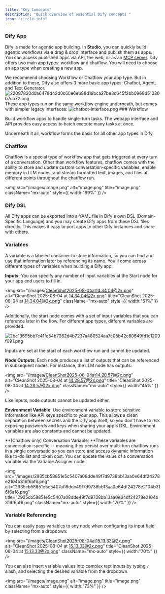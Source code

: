 ```yaml
---
title: "Key Concepts"
description: "Quick overview of essential Dify concepts "
icon: "circle-info"
---
```


### Dify App

Dify is made for agentic app building. In **Studio**, you can quickly build agentic workflows via a drag & drop interface and publish them as apps. You can access published apps via API, the web, or as an [MCP server](/en/documentation/pages/publish/publish-mcp). Dify offers two main app types: workflow and chatflow. You will need to choose an app type when creating a new app.

<Info>
We recommend choosing Workflow or Chatflow your app type. But in addition to these, Dify also offers 3 more basic app types: Chatbot, Agent, and Text Generator.
<img
  src="/images/22087830d0a6478d42d0c60e6eb88d19bca27be3c645f2bb0968d51330b7da72.png"
  alt="22087830d0a6478d42d0c60e6eb88d19bca27be3c645f2bb0968d51330b7da72.png"
  title="22087830d0a6478d42d0c60e6eb88d19bca27be3c645f2bb0968d51330b7da72.png"
  className="mt-1"
  style={{ width:"100%" }}
/>
These app types run on the same workflow engine underneath, but comes with simpler legacy interfaces:
<img
  src="/images/chatbot-interface.png"
  alt="chatbot-interface.png"
  title="chatbot-interface.png"
  className="mt-1"
  style={{ width:"100%" }}
/>
</Info>
### Workflow

Build workflow apps to handle single-turn tasks. The webapp interface and API provides easy access to batch execute many tasks at once.

<Info>
  Underneath it all, workflow forms the basis for all other app types in Dify.
</Info>

### Chatflow

Chatflow is a special type of workflow app that gets triggered at every turn of a conversation. Other than workflow features, chatflow comes with the ability to store and update custom conversation-specific variables, enable memory in LLM nodes, and stream formatted text, images, and files at different points throughout the chatflow run.

<img
  src="/images/image.png"
  alt="image.png"
  title="image.png"
  className="mx-auto"
  style={{ width:"69%" }}
/>

### Dify DSL

All Dify apps can be exported into a YAML file in Dify's own DSL (Domain-Specific Language) and you may create Dify apps from these DSL files directly. This makes it easy to port apps to other Dify instances and share with others.

### Variables

A variable is a labeled container to store information, so you can find and use that information later by referencing its name. You'll come across different types of variables when building a Dify app:

**Inputs**: You can specify any number of input variables at the Start node for your app end users to fill in.

<img
  src="/images/CleanShot2025-08-04at14.34.04@2x.png"
  alt="CleanShot 2025-08-04 at 14.34.04@2x.png"
  title="CleanShot 2025-08-04 at 14.34.04@2x.png"
  className="mx-auto"
  style={{ width:"51%" }}
/>

Additionally, the start node comes with a set of input variables that you can reference later in the flow. For different app types, different variables are provided.

![2bc13695bb7c41fe54b7362d4b7237a480524aa7c05b42c80649fd1e1209f091.png](/images/2bc13695bb7c41fe54b7362d4b7237a480524aa7c05b42c80649fd1e1209f091.png)

Inputs are set at the start of each workflow run and cannot be updated.

**Node Outputs**: Each node produces a list of outputs that can be referenced in subsequent nodes. For instance, the LLM node has outputs:

<img
  src="/images/CleanShot2025-08-04at14.28.57@2x.png"
  alt="CleanShot 2025-08-04 at 14.28.57@2x.png"
  title="CleanShot 2025-08-04 at 14.28.57@2x.png"
  className="mx-auto"
  style={{ width:"45%" }}
/>

Like inputs, node outputs cannot be updated either.

**Environment Variable**: Use environment variable to store sensitive information like API keys specific to your app. This allows a clean separation between secrets and the Dify app itself, so you don't have to risk exposing passwords and keys when sharing your app's DSL. Environment variables are also constants and cannot be updated.

\*\*(Chatflow only) Conversation Variable: \*\*These variables are conversation-specific -- meaning they persist over multi-turn chatflow runs in a single conversatio so you can store and access dynamic information like to-do list and token cost. You can update the value of a conversation variable via the Variable Assigner node:

<img
  src="/images/2935cb58851e5c5407a08dde49f7d9738bb13aa0e64df24278e2104b316f6af6.png"
  alt="2935cb58851e5c5407a08dde49f7d9738bb13aa0e64df24278e2104b316f6af6.png"
  title="2935cb58851e5c5407a08dde49f7d9738bb13aa0e64df24278e2104b316f6af6.png"
  className="mx-auto"
  style={{ width:"70%" }}
/>

### Variable Referencing

You can easily pass variables to any node when configuring its input field by selecting from a dropdown:

<img
  src="/images/CleanShot2025-08-04at15.13.33@2x.png"
  alt="CleanShot 2025-08-04 at 15.13.33@2x.png"
  title="CleanShot 2025-08-04 at 15.13.33@2x.png"
  className="mx-auto"
  style={{ width:"70%" }}
/>

You can also insert variable values into complex text inputs by typing `/` slash, and selecting the desired variable from the dropdown.

<img
  src="/images/image.png"
  alt="image.png"
  title="image.png"
  className="mx-auto"
  style={{ width:"73%" }}
/>
